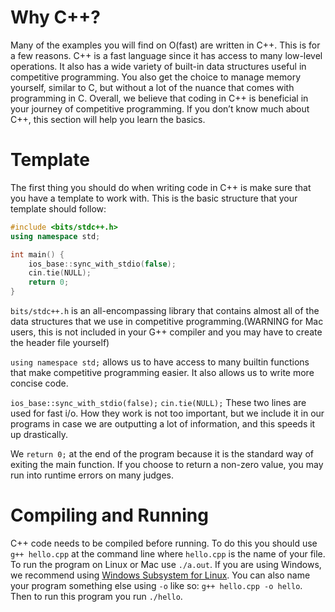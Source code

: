 # Why C++?

Many of the examples you will find on O(fast) are written in C++.  This is for a few reasons.
C++ is a fast language since it has access to many low-level operations.
It also has a wide variety of built-in data structures useful in competitive programming.
You also get the choice to manage memory yourself, similar to C, but without a lot of the nuance that comes with programming in C.
Overall, we believe that coding in C++ is beneficial in your journey of competitive programming.
If you don’t know much about C++, this section will help you learn the basics.

# Template

The first thing you should do when writing code in C++ is make sure that you have a template to work with.
This is the basic structure that your template should follow:

```c++
#include <bits/stdc++.h>
using namespace std;

int main() {
    ios_base::sync_with_stdio(false);
    cin.tie(NULL);
    return 0;
}
```

`bits/stdc++.h` is an all-encompassing library that contains almost all of the data structures that we use in
competitive programming.(WARNING for Mac users, this is not included in your G++ compiler and you may have to create the header file yourself)

`using namespace std;`  allows us to have access to many builtin functions that make competitive programming easier.
It also allows us to write more concise code.

`ios_base::sync_with_stdio(false);`
`cin.tie(NULL);`
These two lines are used for fast i/o.  How they work is not too important, but we include it in our programs in case
we are outputting a lot of information, and this speeds it up drastically.

We `return 0;` at the end of the program because it is the standard way of exiting the main function.  If you choose to
return a non-zero value, you may run into runtime errors on many judges.


# Compiling and Running

C++ code needs to be compiled before running.  To do this you should use `g++ hello.cpp` at the command line where `hello.cpp` is the name of your file.
To run the program on Linux or Mac use `./a.out`.  If you are using Windows, we recommend using [Windows Subsystem for Linux](https://ubuntu.com/desktop/wsl).
You can also name your program something else using `-o` like so: `g++ hello.cpp -o hello`.  Then to run this program you run `./hello`.